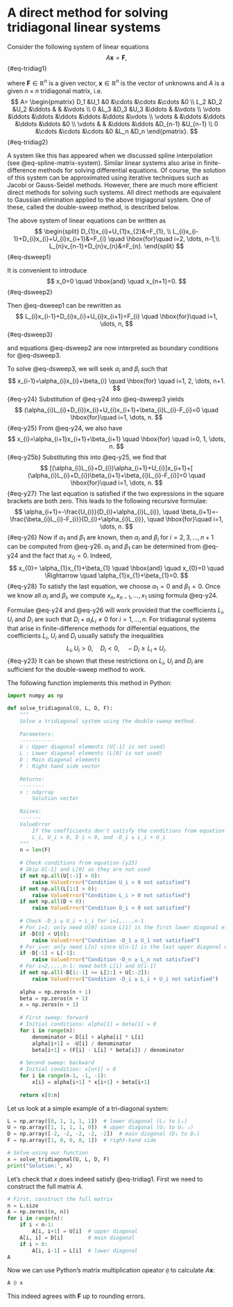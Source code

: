 # A direct method for solving tridiagonal linear systems

Consider the following system of linear equations
$$
A\mathbf{x}= \mathbf{F},
$$ {#eq-tridiag1}

where $\mathbf{F}\in\mathbb{R}^n$ is a given vector, $\mathbf{x}\in\mathbb{R}^n$ is the vector of unknowns and $A$ is a given $n\times n$ tridiagonal matrix, i.e. 
$$
A= \begin{pmatrix}
       D_1      &U_1    &0      &\cdots &\cdots &\cdots  &0      \\
       L_2      &D_2    &U_2    &\ddots &       &        &\vdots  \\
       0        &L_3    &D_3    &U_3    &\ddots &        &\vdots  \\
       \vdots   &\ddots &\ddots &\ddots &\ddots &\ddots  &\vdots  \\
       \vdots   &       &\ddots &\ddots &\ddots &\ddots  &0       \\
       \vdots   &       &       &\ddots &\ddots &D_{n-1} &U_{n-1} \\
       0        &\cdots &\cdots &\cdots &0      &L_n     &D_n
\end{pmatrix}.
$$ {#eq-tridiag2}

A system like this has appeared when we discussed spline interpolation (see @eq-spline-matrix-system). Similar linear systems also arise in finite-difference methods for solving differential equations. Of course, the solution of this system can be approximated using iterative techniques such as Jacobi or Gauss-Seidel methods. However, there are much more efficient direct methods for solving such systems. All direct methods are equivalent to Gaussian elimination applied to the above trigiagonal system. One of these, called the double-sweep method, is described below.

The above system of linear equations can be written as 
$$
\begin{split}
D_{1}x_{i}+U_{1}x_{2}&=F_{1}, \\
L_{i}x_{i-1}+D_{i}x_{i}+U_{i}x_{i+1}&=F_{i} \quad \hbox{for}\quad i=2, \dots, n-1,\\
L_{n}v_{n-1}+D_{n}v_{n}&=F_{n}.
\end{split}
$$ {#eq-dsweep1}


It is convenient to introduce 
$$
x_0=0 \quad \hbox{and} \quad x_{n+1}=0.  
$${#eq-dsweep2}

Then @eq-dsweep1 can be rewritten as 
$$
L_{i}x_{i-1}+D_{i}x_{i}+U_{i}x_{i+1}=F_{i} \quad \hbox{for}\quad i=1, \dots, n,
$$ {#eq-dsweep3}

and equations @eq-dsweep2 are now interpreted as boundary conditions for @eq-dsweep3.

To solve @eq-dsweep3, we will seek $\alpha_{i}$ and $\beta_{i}$ such that 
$$
x_{i-1}=\alpha_{i}x_{i}+\beta_{i}  \quad  \hbox{for} \quad
i=1, 2, \dots, n+1.  
$${#eq-y24}
Substitution of @eq-y24 into @eq-dsweep3 yields 
$$
(\alpha_{i}L_{i}+D_{i})x_{i}+U_{i}x_{i+1}+\beta_{i}L_{i}-F_{i}=0 \quad \hbox{for}\quad i=1, \dots, n. 
$${#eq-y25}
From @eq-y24, we also have 
$$
x_{i}=\alpha_{i+1}x_{i+1}+\beta_{i+1}  \quad  \hbox{for} \quad
i=0, 1, \dots, n.
$$ {#eq-y25b}
Substituting this into @eq-y25, we find that 
$$
[(\alpha_{i}L_{i}+D_{i})\alpha_{i+1}+U_{i}]x_{i+1}+[
(\alpha_{i}L_{i}+D_{i})\beta_{i+1}+\beta_{i}L_{i}-F_{i}]=0 \quad \hbox{for}\quad i=1, \dots, n.
$$ {#eq-y27}
The last equation is satisfied if the two expressions in the square brackets are both zero. This leads to the following recursive formulae: 
$$
\alpha_{i+1}=-\frac{U_{i}}{D_{i}+\alpha_{i}L_{i}}, \quad
\beta_{i+1}=-\frac{\beta_{i}L_{i}-F_{i}}{D_{i}+\alpha_{i}L_{i}}, \quad
\hbox{for}\quad i=1, \dots, n. 
$${#eq-y26}
Now if $\alpha_{1}$ and $\beta_{1}$ are known, then $\alpha_{i}$ and $\beta_{i}$ for $i=2, 3, \dots, n+1$ can be computed from @eq-y26. $\alpha_{1}$ and $\beta_{1}$ can be determined from @eq-y24 and the fact that $x_{0}=0$. Indeed, 
$$
x_{0}= \alpha_{1}x_{1}+\beta_{1} \quad \hbox{and} \quad x_{0}=0 \quad \Rightarrow \quad
\alpha_{1}x_{1}+\beta_{1}=0.
$$ {#eq-y28}
To satisfy the last equation, we choose $\alpha_{1}=0$ and $\beta_{1}=0$. Once we know all $\alpha_{i}$ and $\beta_{i}$, we compute $x_{n}, x_{n-1}, \dots, x_{1}$ using formula @eq-y24.

Formulae @eq-y24 and @eq-y26 will work provided that the coefficients $L_{i}$, $U_{i}$ and $D_{i}$ are such that $D_{i}+\alpha_{i}L_{i}\neq 0$ for $i=1,\dots,n$. For tridiagonal systems that arise in finite-difference methods for differential equations, the coefficients $L_{i}$, $U_{i}$ and $D_{i}$ usually satisfy the inequalities 
$$
L_{i}, U_{i} > 0, \quad  D_{i} < 0, \quad -D_{i} \geq L_{i} + U_{i}.  
$${#eq-y23}
It can be shown that these restrictions on $L_{i}$, $U_{i}$ and $D_{i}$ are sufficient for the double-sweep method to work.

The following function implements this method in Python:
```python
import numpy as np

def solve_tridiagonal(U, L, D, F):
    """
    Solve a tridiagonal system using the double-sweep method.
    
    Parameters:
    -----------
    U : Upper diagonal elements (U[-1] is not used)
    L : Lower diagonal elements (L[0] is not used)
    D : Main diagonal elements
    F : Right hand side vector
        
    Returns:
    --------
    x : ndarray
        Solution vector
        
    Raises:
    -------
    ValueError
        If the coefficients don't satisfy the conditions from equation (y23):
        L_i, U_i > 0, D_i < 0, and -D_i ≥ L_i + U_i
    """
    n = len(F)
    
    # Check conditions from equation (y23)
    # Skip U[-1] and L[0] as they are not used
    if not np.all(U[:-1] > 0):
        raise ValueError("Condition U_i > 0 not satisfied")
    if not np.all(L[1:] > 0):
        raise ValueError("Condition L_i > 0 not satisfied")
    if not np.all(D < 0):
        raise ValueError("Condition D_i < 0 not satisfied")
    
    # Check -D_i ≥ U_i + L_i for i=1,...,n-1
    # For i=1: only need U[0] since L[1] is the first lower diagonal element
    if -D[0] < U[0]:
        raise ValueError("Condition -D_1 ≥ U_1 not satisfied")
    # For i=n: only need L[n] since U[n-1] is the last upper diagonal element
    if -D[-1] < L[-1]:
        raise ValueError("Condition -D_n ≥ L_n not satisfied")
    # For i=2,...,n-1: need both L[i] and U[i-1]
    if not np.all(-D[1:-1] >= L[2:] + U[:-2]):
        raise ValueError("Condition -D_i ≥ L_i + U_i not satisfied")
    
    alpha = np.zeros(n + 1)
    beta = np.zeros(n + 1)
    x = np.zeros(n + 1)
    
    # First sweep: forward
    # Initial conditions: alpha[1] = beta[1] = 0
    for i in range(n):
        denominator = D[i] + alpha[i] * L[i]
        alpha[i+1] = -U[i] / denominator
        beta[i+1] = (F[i] - L[i] * beta[i]) / denominator
    
    # Second sweep: backward
    # Initial condition: x[n+1] = 0
    for i in range(n-1, -1, -1):
        x[i] = alpha[i+1] * x[i+1] + beta[i+1]
    
    return x[0:n]
```

Let us look at a simple example of a tri-diagonal system:
```python
L = np.array([0, 1, 1, 1, 1])  # lower diagonal (L₂ to Lₙ)
U = np.array([1, 1, 1, 1, 0])  # upper diagonal (U₁ to Uₙ₋₁)
D = np.array([-2, -2, -2, -2, -2])  # main diagonal (D₁ to Dₙ)
F = np.array([1, 0, 0, 0, 1])  # right-hand side

# Solve using our function
x = solve_tridiagonal(U, L, D, F)
print("Solution:", x)
```

Let's check that $x$ does indeed satisfy @eq-tridiag1. First we need to construct the full matrix $A$.
```python
# First, construct the full matrix
n = L.size
A = np.zeros((n, n))
for i in range(n):
    if i < n-1:
        A[i, i+1] = U[i]  # upper diagonal
    A[i, i] = D[i]        # main diagonal
    if i > 0:
        A[i, i-1] = L[i]  # lower diagonal
A
```

Now we can use Python's matrix multiplication opeator `@` to calculate $A\mathbf{x}$:
```python
A @ x
```
This indeed agrees with $\mathbf{F}$ up to rounding errors.
